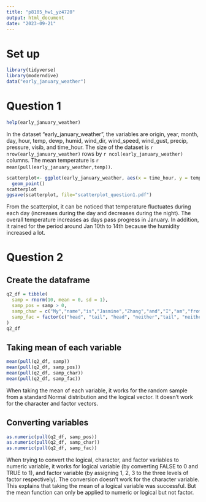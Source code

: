 ```yaml
---
title: "p8105_hw1_yz4720"
output: html_document
date: "2023-09-21"
---
```


# Set up
```r
library(tidyverse)
library(moderndive)
data("early_january_weather")
```

# Question 1
```r
help(early_january_weather)
```
In the dataset "early_january_weather", the variables are origin, year, month, day, hour, temp, dewp, humid, wind_dir, wind_speed, wind_gust, precip, pressure, visib, and time_hour. The size of the dataset is `r nrow(early_january_weather)` rows by `r ncol(early_january_weather)` columns. The mean temperature is `r mean(pull(early_january_weather,temp))`.

```r
scatterplot<- ggplot(early_january_weather, aes(x = time_hour, y = temp, color = humid)) + 
  geom_point()
scatterplot
ggsave(scatterplot, file="scatterplot_question1.pdf")
```
From the scatterplot, it can be noticed that temperature fluctuates during each day (increases during the day and decreases during the night). The overall temperature increases as days pass progress in January. In addition, it rained for the period around Jan 10th to 14th because the humidity increased a lot.

# Question 2
## Create the dataframe
```r
q2_df = tibble(
  samp = rnorm(10, mean = 0, sd = 1),
  samp_pos = samp > 0,
  samp_char = c("My","name","is","Jasmine","Zhang","and","I","am","from","Shanghai"),
  samp_fac = factor(c("head", "tail", "head", "neither","tail", "neither", "tail", "tail", "neither","tail"))
)
q2_df
```

## Taking mean of each variable
```r
mean(pull(q2_df, samp))
mean(pull(q2_df, samp_pos))
mean(pull(q2_df, samp_char))
mean(pull(q2_df, samp_fac))
```
When taking the mean of each variable, it works for the random sample from a standard Normal distribution and the logical vector. It doesn't work for the character and factor vectors.

## Converting variables
```r
as.numeric(pull(q2_df, samp_pos))
as.numeric(pull(q2_df, samp_char))
as.numeric(pull(q2_df, samp_fac))
```
When trying to convert the logical, character, and factor variables to numeric variable, it works for logical variable (by converting FALSE to 0 and TRUE to 1), and factor variable (by assigning 1, 2, 3 to the three levels of factor respectively). The conversion doesn't work for the character variable. This explains that taking the mean of a logical variable was successful. But the mean function can only be applied to numeric or logical but not factor.
